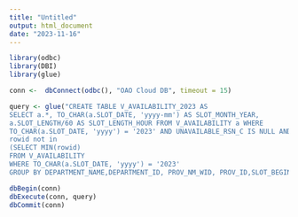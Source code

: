 ```yaml
---
title: "Untitled"
output: html_document
date: "2023-11-16"
---
```


```r
library(odbc)
library(DBI)
library(glue)

conn <-  dbConnect(odbc(), "OAO Cloud DB", timeout = 15)

query <- glue("CREATE TABLE V_AVAILABILITY_2023 AS
SELECT a.*, TO_CHAR(a.SLOT_DATE, 'yyyy-mm') AS SLOT_MONTH_YEAR, 
a.SLOT_LENGTH/60 AS SLOT_LENGTH_HOUR FROM V_AVAILABILITY a WHERE
TO_CHAR(a.SLOT_DATE, 'yyyy') = '2023' AND UNAVAILABLE_RSN_C IS NULL AND
rowid not in
(SELECT MIN(rowid)
FROM V_AVAILABILITY
WHERE TO_CHAR(a.SLOT_DATE, 'yyyy') = '2023'
GROUP BY DEPARTMENT_NAME,DEPARTMENT_ID, PROV_NM_WID, PROV_ID,SLOT_BEGIN_TIME, SLOT_DATE, SLOT_LENGTH);")

dbBegin(conn)
dbExecute(conn, query) 
dbCommit(conn)

```


